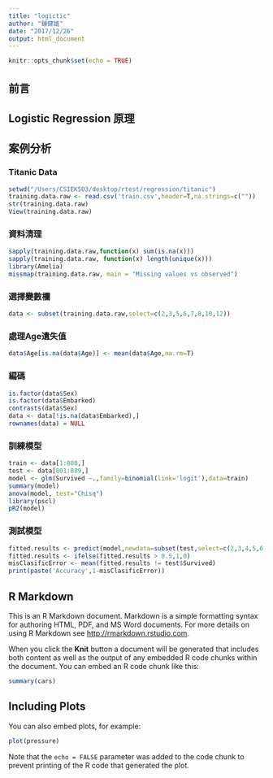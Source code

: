 ```yaml
---
title: "logictic"
author: "鍾健雄"
date: "2017/12/26"
output: html_document
---
```

```r
knitr::opts_chunk$set(echo = TRUE)
```
## 前言

## Logistic Regression 原理

## 案例分析
### Titanic Data
```R
setwd("/Users/CSIEK503/desktop/rtest/regression/titanic")
training.data.raw <- read.csv('train.csv',header=T,na.strings=c(""))
str(training.data.raw)
View(training.data.raw)
```
### 資料清理

```R
sapply(training.data.raw,function(x) sum(is.na(x)))
sapply(training.data.raw, function(x) length(unique(x)))
library(Amelia)
missmap(training.data.raw, main = "Missing values vs observed")

```
### 選擇變數欄
```R
data <- subset(training.data.raw,select=c(2,3,5,6,7,8,10,12))
```

### 處理Age遺失值
```R
data$Age[is.na(data$Age)] <- mean(data$Age,na.rm=T)
```

### 編碼
```R
is.factor(data$Sex)
is.factor(data$Embarked)
contrasts(data$Sex)
data <- data[!is.na(data$Embarked),]
rownames(data) = NULL
```
### 訓練模型
```R
train <- data[1:800,]
test <- data[801:889,]
model <- glm(Survived ~.,family=binomial(link='logit'),data=train)
summary(model)
anova(model, test="Chisq")
library(pscl)
pR2(model)
```
### 測試模型
```R
fitted.results <- predict(model,newdata=subset(test,select=c(2,3,4,5,6,7,8)),type='response')
fitted.results <- ifelse(fitted.results > 0.5,1,0)
misClasificError <- mean(fitted.results != test$Survived)
print(paste('Accuracy',1-misClasificError))
```
## R Markdown

This is an R Markdown document. Markdown is a simple formatting syntax for authoring HTML, PDF, and MS Word documents. For more details on using R Markdown see <http://rmarkdown.rstudio.com>.

When you click the **Knit** button a document will be generated that includes both content as well as the output of any embedded R code chunks within the document. You can embed an R code chunk like this:

```r
summary(cars)
```

## Including Plots

You can also embed plots, for example:

```r
plot(pressure)
```

Note that the `echo = FALSE` parameter was added to the code chunk to prevent printing of the R code that generated the plot.
